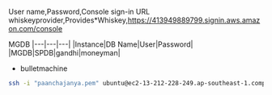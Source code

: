 

User name,Password,Console sign-in URL
whiskeyprovider,Provides*Whiskey,https://413949889799.signin.aws.amazon.com/console

MGDB
|---|---|---|
|Instance|DB Name|User|Password|
|MGDB|SPDB|gandhi|moneyman|

- bulletmachine 
```bash
ssh -i "paanchajanya.pem" ubuntu@ec2-13-212-228-249.ap-southeast-1.compute.amazonaws.com
```


